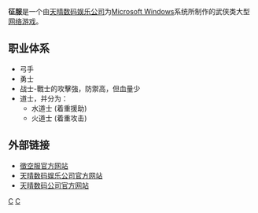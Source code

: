 '''征服'''是一个由[[天晴数码娱乐公司|天晴数码娱乐公司]]为[[Microsoft_Windows|Microsoft Windows]]系统所制作的武侠类大型[[网络游戏|网络游戏]]。

==职业体系==
*弓手
*勇士
*战士-戰士的攻擊強，防禦高，但血量少
*道士，并分为：
**水道士 (着重援助)
**火道士 (着重攻击)

==外部链接==
*[https://web.archive.org/web/20051201070837/http://zf.91.com/home.htm 徵空服官方网站]
*[https://web.archive.org/web/20051202203139/http://www.tqdigital.com/docc/index.asp 天晴数码娱乐公司官方网站]
*[https://web.archive.org/web/20051202203139/http://www.tqdigital.com/docc/index.asp 天晴数码公司官方网站]

[[Category:大型多人在线角色扮演游戏|C]]
[[Category:Windows遊戲|C]]